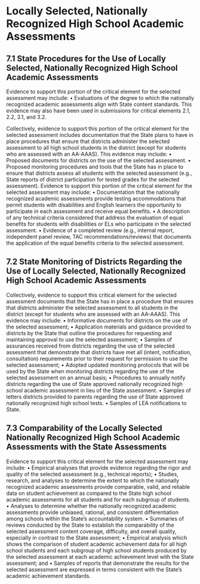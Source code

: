 
# Locally Selected, Nationally Recognized High School Academic Assessments

## 7.1 State Procedures for the Use of Locally Selected, Nationally Recognized High School Academic Assessments
Evidence to support this portion of the critical element for the selected assessment may include:
• Evaluations of the degree to which the nationally recognized academic assessments align with State content standards. This evidence may also have been used in submissions for critical elements 2.1, 2.2, 3.1, and 3.2.

Collectively, evidence to support this portion of the critical element for the selected assessment includes documentation that the State plans to have in place procedures that ensure that districts administer the selected assessment to all high school students in the district (except for students who are assessed with an AA-AAAS). This evidence may include:
• Proposed documents for districts on the use of the selected assessment.
• Proposed monitoring procedures and tools that the State has in place to ensure that districts assess all students with the selected assessment (e.g., State reports of district participation for tested grades for the selected assessment).
Evidence to support this portion of the critical element for the selected assessment may include:
• Documentation that the nationally recognized academic assessments provide testing accommodations that permit students with disabilities and English learners the opportunity to participate in each assessment and receive equal benefits.
• A description of any technical criteria considered that address the evaluation of equal benefits for students with disabilities or ELs who participate in the selected assessment.
• Evidence of a completed review (e.g., internal report, independent panel review, TAC recommendations/reviews) that documents the application of the equal benefits criteria to the selected assessment.

## 7.2 State Monitoring of Districts Regarding the Use of Locally Selected, Nationally Recognized High School Academic Assessments
Collectively, evidence to support this critical element for the selected assessment documents that the State has in place a procedure that ensures that districts administer the selected assessment to all students in the district (except for students who are assessed with an AA-AAAS). This evidence may include:
• Informative documents for districts on the use of the selected assessment;
• Application materials and guidance provided to districts by the State that outline the procedures for requesting and maintaining approval to use the selected assessment;
• Samples of assurances received from districts regarding the use of the selected assessment that demonstrate that districts have met all (intent, notification, consultation) requirements prior to their request for permission to use the selected assessment;
• Adopted updated monitoring protocols that will be used by the State when monitoring districts regarding the use of the selected assessment on an annual basis;
• Procedures to annually notify districts regarding the use of State approved nationally recognized high school academic assessment in lieu of the State assessment.
• Samples of letters districts provided to parents regarding the use of State approved nationally recognized high school tests.
• Samples of LEA notifications to State.

## 7.3 Comparability of the Locally Selected Nationally Recognized High School Academic Assessments with the State Assessments
Evidence to support this critical element for the selected assessment may include:
• Empirical analyses that provide evidence regarding the rigor and quality of the selected assessment (e.g., technical reports);
• Studies, research, and analyses to determine the extent to which the nationally recognized academic assessments provide comparable, valid, and reliable data on student achievement as compared to the State high school academic assessments for all students and for each subgroup of students.
• Analyses to determine whether the nationally recognized academic assessments provide unbiased, rational, and consistent differentiation among schools within the State’s accountability system.
• Summaries of reviews conducted by the State to establish the comparability of the selected assessment content coverage, difficulty, and overall quality, especially in contrast to the State assessment;
• Empirical analysis which shows the comparison of student academic achievement data for all high school students and each subgroup of high school students produced by the selected assessment at each academic achievement level with the State assessment; and
• Samples of reports that demonstrate the results for the selected assessment are expressed in terms consistent with the State’s academic achievement standards.
